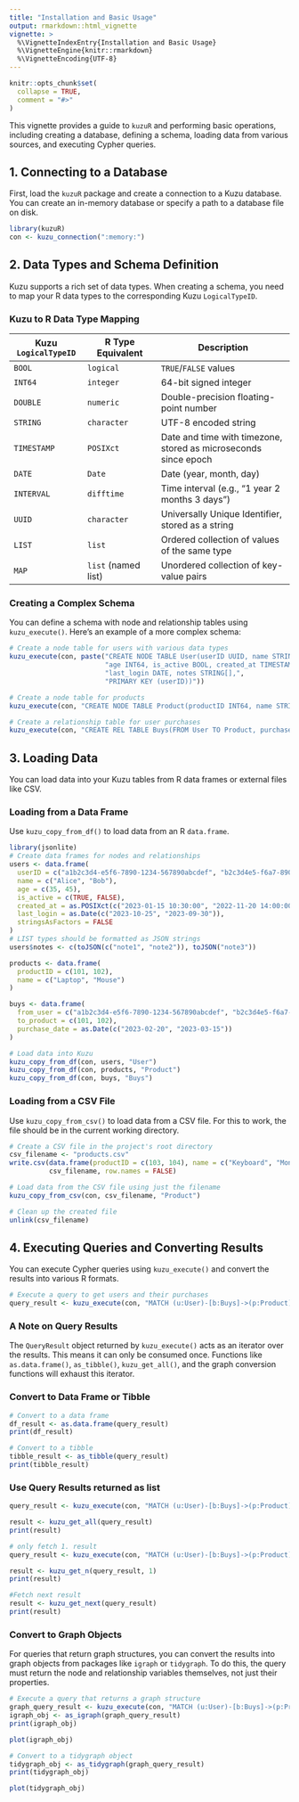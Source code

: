 ```yaml
---
title: "Installation and Basic Usage"
output: rmarkdown::html_vignette
vignette: >
  %\VignetteIndexEntry{Installation and Basic Usage}
  %\VignetteEngine{knitr::rmarkdown}
  %\VignetteEncoding{UTF-8}
---
```


```r
knitr::opts_chunk$set(
  collapse = TRUE,
  comment = "#>"
)
```

This vignette provides a guide to `kuzuR` and performing basic operations, including creating a database, defining a schema, loading data from various sources, and executing Cypher queries.

## 1. Connecting to a Database

First, load the `kuzuR` package and create a connection to a Kuzu database. You can create an in-memory database or specify a path to a database file on disk.

```r
library(kuzuR)
con <- kuzu_connection(":memory:")
```

## 2. Data Types and Schema Definition

Kuzu supports a rich set of data types. When creating a schema, you need to map your R data types to the corresponding Kuzu `LogicalTypeID`.

### Kuzu to R Data Type Mapping

| **Kuzu `LogicalTypeID`** | **R Type Equivalent** | **Description** |
|-------------------|-------------------|----------------------------------|
| `BOOL` | `logical` | `TRUE`/`FALSE` values |
| `INT64` | `integer` | 64-bit signed integer |
| `DOUBLE` | `numeric` | Double-precision floating-point number |
| `STRING` | `character` | UTF-8 encoded string |
| `TIMESTAMP` | `POSIXct` | Date and time with timezone, stored as microseconds since epoch |
| `DATE` | `Date` | Date (year, month, day) |
| `INTERVAL` | `difftime` | Time interval (e.g., "1 year 2 months 3 days") |
| `UUID` | `character` | Universally Unique Identifier, stored as a string |
| `LIST` | `list` | Ordered collection of values of the same type |
| `MAP` | `list` (named list) | Unordered collection of key-value pairs |

### Creating a Complex Schema

You can define a schema with node and relationship tables using `kuzu_execute()`. Here's an example of a more complex schema:

```r
# Create a node table for users with various data types
kuzu_execute(con, paste("CREATE NODE TABLE User(userID UUID, name STRING,",
                        "age INT64, is_active BOOL, created_at TIMESTAMP,",
                        "last_login DATE, notes STRING[],",
                        "PRIMARY KEY (userID))"))

# Create a node table for products
kuzu_execute(con, "CREATE NODE TABLE Product(productID INT64, name STRING, PRIMARY KEY (productID))")

# Create a relationship table for user purchases
kuzu_execute(con, "CREATE REL TABLE Buys(FROM User TO Product, purchase_date DATE)")
```

## 3. Loading Data

You can load data into your Kuzu tables from R data frames or external files like CSV.

### Loading from a Data Frame

Use `kuzu_copy_from_df()` to load data from an R `data.frame`.

```r
library(jsonlite)
# Create data frames for nodes and relationships
users <- data.frame(
  userID = c("a1b2c3d4-e5f6-7890-1234-567890abcdef", "b2c3d4e5-f6a7-8901-2345-67890abcdef0"),
  name = c("Alice", "Bob"),
  age = c(35, 45),
  is_active = c(TRUE, FALSE),
  created_at = as.POSIXct(c("2023-01-15 10:30:00", "2022-11-20 14:00:00")),
  last_login = as.Date(c("2023-10-25", "2023-09-30")),
  stringsAsFactors = FALSE
)
# LIST types should be formatted as JSON strings
users$notes <- c(toJSON(c("note1", "note2")), toJSON("note3"))

products <- data.frame(
  productID = c(101, 102),
  name = c("Laptop", "Mouse")
)

buys <- data.frame(
  from_user = c("a1b2c3d4-e5f6-7890-1234-567890abcdef", "b2c3d4e5-f6a7-8901-2345-67890abcdef0"),
  to_product = c(101, 102),
  purchase_date = as.Date(c("2023-02-20", "2023-03-15"))
)

# Load data into Kuzu
kuzu_copy_from_df(con, users, "User")
kuzu_copy_from_df(con, products, "Product")
kuzu_copy_from_df(con, buys, "Buys")
```

### Loading from a CSV File

Use `kuzu_copy_from_csv()` to load data from a CSV file. For this to work, the file should be in the current working directory.

```r
# Create a CSV file in the project's root directory
csv_filename <- "products.csv"
write.csv(data.frame(productID = c(103, 104), name = c("Keyboard", "Monitor")),
          csv_filename, row.names = FALSE)

# Load data from the CSV file using just the filename
kuzu_copy_from_csv(con, csv_filename, "Product")

# Clean up the created file
unlink(csv_filename)
```

## 4. Executing Queries and Converting Results

You can execute Cypher queries using `kuzu_execute()` and convert the results into various R formats.

```r
# Execute a query to get users and their purchases
query_result <- kuzu_execute(con, "MATCH (u:User)-[b:Buys]->(p:Product) RETURN u.name, p.name, b.purchase_date")
```

### A Note on Query Results

The `QueryResult` object returned by `kuzu_execute()` acts as an iterator over the results. This means it can only be consumed once. Functions like `as.data.frame()`, `as_tibble()`, `kuzu_get_all()`, and the graph conversion functions will exhaust this iterator.

### Convert to Data Frame or Tibble

```r
# Convert to a data frame
df_result <- as.data.frame(query_result)
print(df_result)

# Convert to a tibble
tibble_result <- as_tibble(query_result)
print(tibble_result)
```

### Use Query Results returned as list

```r
query_result <- kuzu_execute(con, "MATCH (u:User)-[b:Buys]->(p:Product) RETURN u.name, p.name, b.purchase_date")

result <- kuzu_get_all(query_result)
print(result)

# only fetch 1. result 
query_result <- kuzu_execute(con, "MATCH (u:User)-[b:Buys]->(p:Product) RETURN u.name, p.name, b.purchase_date")

result <- kuzu_get_n(query_result, 1)
print(result)

#Fetch next result
result <- kuzu_get_next(query_result)
print(result)
```

### Convert to Graph Objects

For queries that return graph structures, you can convert the results into graph objects from packages like `igraph` or `tidygraph`. To do this, the query must return the node and relationship variables themselves, not just their properties.

```r
# Execute a query that returns a graph structure 
graph_query_result <- kuzu_execute(con, "MATCH (u:User)-[b:Buys]->(p:Product) RETURN u, p, b")
igraph_obj <- as_igraph(graph_query_result)
print(igraph_obj)

plot(igraph_obj)

# Convert to a tidygraph object
tidygraph_obj <- as_tidygraph(graph_query_result)
print(tidygraph_obj)

plot(tidygraph_obj)
```